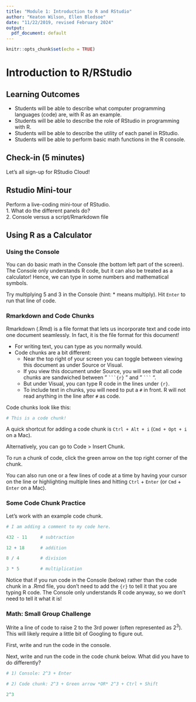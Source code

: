 ```yaml
---
title: "Module 1: Introduction to R and RStudio"
author: "Keaton Wilson, Ellen Bledsoe"
date: "11/22/2019, revised February 2024"
output:
  pdf_document: default
---
```


```r
knitr::opts_chunk$set(echo = TRUE)
```

# Introduction to R/RStudio

## Learning Outcomes

-   Students will be able to describe what computer programming languages (code) are, with R as an example.
-   Students will be able to describe the role of RStudio in programming with R.
-   Students will be able to describe the utility of each panel in RStudio.
-   Students will be able to perform basic math functions in the R console.

## Check-in (5 minutes)

Let's all sign-up for RStudio Cloud!

## Rstudio Mini-tour

Perform a live-coding mini-tour of RStudio.\
1. What do the different panels do?\
2. Console versus a script/Rmarkdown file

## Using R as a Calculator

### Using the Console

You can do basic math in the Console (the bottom left part of the screen). The Console only understands R code, but it can also be treated as a calculator! Hence, we can type in some numbers and mathematical symbols.

Try multiplying 5 and 3 in the Console (hint: \* means multiply). Hit `Enter` to run that line of code.

### Rmarkdown and Code Chunks

Rmarkdown (.Rmd) is a file format that lets us incorporate text and code into one document seamlessly. In fact, it is the file format for this document!

-   For writing text, you can type as you normally would.
-   Code chunks are a bit different:
    -   Near the top right of your screen you can toggle between viewing this document as under Source or Visual.
    -   If you view this document under Source, you will see that all code chunks are sandwiched between " ```` ```{r} ```` " and " ```` ``` ```` ".
    -   But under Visual, you can type R code in the lines under `{r}`.
    -   To include text in chunks, you will need to put a `#` in front. R will not read anything in the line after `#` as code.

Code chunks look like this:

```r
# This is a code chunk!

```

A quick shortcut for adding a code chunk is `Ctrl + Alt + i` (`Cmd + Opt + i` on a Mac).

Alternatively, you can go to Code \> Insert Chunk.

To run a chunk of code, click the green arrow on the top right corner of the chunk.

You can also run one or a few lines of code at a time by having your cursor on the line or highlighting multiple lines and hitting `Ctrl` + `Enter` (or `Cmd` + `Enter` on a Mac).

### Some Code Chunk Practice

Let's work with an example code chunk.

```r
# I am adding a comment to my code here.

432 - 11     # subtraction

12 + 18      # addition

8 / 4        # division

3 * 5        # multiplication
```

Notice that if you run code in the Console (below) rather than the code chunk in a .Rmd file, you don't need to add the `{r}` to tell it that you are typing R code. The Console only understands R code anyway, so we don't need to tell it what it is!

### Math: Small Group Challenge

Write a line of code to raise 2 to the 3rd power (often represented as $2^3$). This will likely require a little bit of Googling to figure out.

First, write and run the code in the console.

Next, write and run the code in the code chunk below. What did you have to do differently?

```r
# 1) Console: 2^3 + Enter

# 2) Code chunk: 2^3 + Green arrow *OR* 2^3 + Ctrl + Shift

2^3
```
